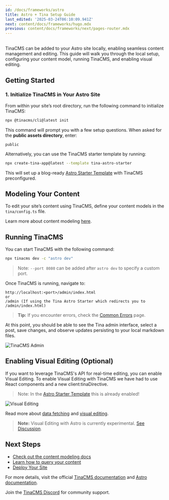 ```yaml
---
id: /docs/frameworks/astro
title: Astro + Tina Setup Guide
last_edited: '2025-03-24T06:10:09.941Z'
next: content/docs/frameworks/hugo.mdx
previous: content/docs/frameworks/next/pages-router.mdx
---
```


\
TinaCMS can be added to your Astro site locally, enabling seamless content management and editing. This guide will walk you through the local setup, configuring your content model, running TinaCMS, and enabling visual editing.

## Getting Started

### 1. Initialize TinaCMS in Your Astro Site

From within your site’s root directory, run the following command to initialize TinaCMS:

```bash
npx @tinacms/cli@latest init
```

This command will prompt you with a few setup questions. When asked for the **public assets directory**, enter:

```
public
```

Alternatively, you can use the TinaCMS starter template by running:

```bash
npx create-tina-app@latest --template tina-astro-starter
```

This will set up a blog-ready [Astro Starter Template](https://github.com/tinacms/tina-astro-starter) with TinaCMS preconfigured.

## Modeling Your Content

To edit your site’s content using TinaCMS, define your content models in the `tina/config.ts` file.

Learn more about content modeling [here](/docs/schema/).

## Running TinaCMS

You can start TinaCMS with the following command:

```bash
npx tinacms dev -c "astro dev"
```

> Note: `--port 8080` can be added after `astro dev` to specify a custom port.

Once TinaCMS is running, navigate to:

```
http://localhost:<port>/admin/index.html
or
/admin (If using the Tina Astro Starter which redirects you to /admin/index.html)
```

> **Tip:** If you encounter errors, check the [Common Errors](/docs/forestry/common-errors) page.

At this point, you should be able to see the Tina admin interface, select a post, save changes, and observe updates persisting to your local markdown files.

![TinaCMS Admin](/img/hugo-tina-admin-screenshot.png)

## Enabling Visual Editing (Optional)

If you want to leverage TinaCMS's API for real-time editing, you can enable Visual Editing. To enable Visual Editing with TinaCMS we have had to use React components and a new client\:tinaDirective.

> Note: In the [Astro Starter Template](https://github.com/tinacms/tina-astro-starter) this is already enabled!

![Visual Editing](/gif/blocks.webp)

Read more about [data fetching](/docs/features/data-fetching/) and [visual editing](/docs/contextual-editing/overview/).

> **Note:** Visual Editing with Astro is currently experimental. [See Discussion](https://github.com/tinacms/tinacms/discussions/3399).

## Next Steps

* [Check out the content modeling docs](/docs/schema/)
* [Learn how to query your content](/docs/features/data-fetching/)
* [Deploy Your Site](/docs/tina-cloud)

For more details, visit the official [TinaCMS documentation](https://tina.io/docs/) and [Astro documentation](https://astro.build/docs/).

Join the [TinaCMS Discord](https://discord.gg/suurtdwX) for community support.
